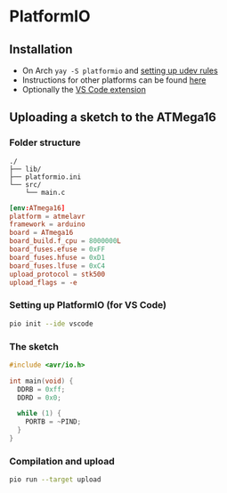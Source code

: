 
# PlatformIO

## Installation

- On Arch `yay -S platformio` and [setting up udev rules](https://docs.platformio.org/en/latest/core/installation/udev-rules.html)
- Instructions for other platforms can be found [here](https://docs.platformio.org/en/latest/core/installation/index.html)
- Optionally the [VS Code extension](https://marketplace.visualstudio.com/items?itemName=platformio.platformio-ide)

## Uploading a sketch to the ATMega16

### Folder structure

```
./
├── lib/
├── platformio.ini
└── src/
    └── main.c
```

```toml title='platformio.ini'
[env:ATmega16]
platform = atmelavr
framework = arduino
board = ATmega16
board_build.f_cpu = 8000000L
board_fuses.efuse = 0xFF
board_fuses.hfuse = 0xD1
board_fuses.lfuse = 0xC4
upload_protocol = stk500
upload_flags = -e
```

### Setting up PlatformIO (for VS Code)

```BASH
pio init --ide vscode
```

### The sketch

```c title='main.c'
#include <avr/io.h>

int main(void) {
  DDRB = 0xff;
  DDRD = 0x0;

  while (1) {
    PORTB = ~PIND;
  }
}
```

### Compilation and upload

```BASH
pio run --target upload
```
